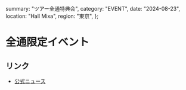   summary: "ツアー全通特典会",
  category: "EVENT",
  date: "2024-08-23",
  location: "Hall Mixa",
  region: "東京",
};

# 全通限定イベント

## リンク

* [公式ニュース](https://takanenonadeshiko.jp/「高嶺のなでしこ全国ツアー2024わたし色に染ま-5/)
